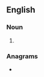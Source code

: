 ==English==

===Noun===
{{head|en|noun plural form}}

# {{plural of|goog|lang=en}}

===Anagrams===
* {{anagrams|en|a=ggoos|gogos}}
